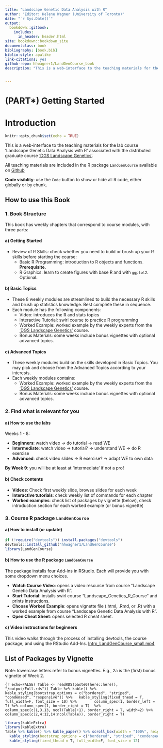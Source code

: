 ```yaml
--- 
title: "Landscape Genetic Data Analysis with R"
author: "Editor: Helene Wagner (University of Toronto)"
date: "`r Sys.Date()`"
output:
  bookdown::gitbook:
    includes:
      in_header: header.html
site: bookdown::bookdown_site
documentclass: book
bibliography: [book.bib]
biblio-style: apalike
link-citations: yes
github-repo: hhwagner1/LandGenCourse_book
description: "This is a web-interface to the teaching materials for the lab course 'Landscape Genetic Data Analysis with R' associated with the distributed graduate course 'DGS Landscape Genetics'. The output format is bookdown::gitbook."


---
```

# (PART\*) Getting Started {-}
# Introduction

```r
knitr::opts_chunk$set(echo = TRUE)
```



This is a web-interface to the teaching materials for the lab course 'Landscape Genetic Data Analysis with R' associated with the distributed graduate course  ['DGS Landscape Genetics'](https://sites.google.com/site/landscapegeneticscourse/ "DGS public website").

All teaching materials are included in the R package `LandGenCourse` available on [Github](https://github.com/hhwagner1/LandGenCourse "github repository") 

**Code visiblity**: use the `Code` button to show or hide all R code, either globally or by chunk.

## How to use this Book

### 1. Book Structure

This book has weekly chapters that correspond to course modules, with three parts:

#### a) Getting Started 
  - Review of R Skills: check whether you need to build or brush up your R skills before starting the course:
      - Basic R Programming: introduction to R objects and functions. **Prerequisite**.
      - R Graphics: learn to create figures with base R and with `ggplot2`. Optional.
      
#### b) Basic Topics
  - These 8 weekly modules are streamlined to build the necessary R skills and brush up statistics knowledge. Best complete these in sequence.
  - Each module has the following components:
      - Video: introduces the R and stats topics
      - Interactive Tutorial: swirl course to practice R programming
      - Worked Example: worked example by the weekly experts from the ['DGS Landscape Genetics'](https://sites.google.com/site/landscapegeneticscourse/ "DGS public website") course.
      - Bonus Materials: some weeks include bonus vignettes with optional advanced topics.
      
#### c) Advanced Topics
  - These weekly modules build on the skills developed in Basic Topics. You may pick and choose from the Advanced Topics according to your interests.
  - Each weekly modules contains:
      - Worked Example: worked example by the weekly experts from the ['DGS Landscape Genetics'](https://sites.google.com/site/landscapegeneticscourse/ "DGS public website") course.
      - Bonus Materials: some weeks include bonus vignettes with optional advanced topics.

### 2. Find what is relevant for you

#### a) How to use the labs 

Weeks 1 - 8:

- **Beginners**:   watch video -> do tutorial -> read WE
- **Intermediate**:   watch video -> tutorial? -> understand WE -> do R exercise
- **Advanced**:   check video slides -> R exercise? -> adapt WE to own data

**By Week 9**: you will be at least at ‘intermediate’ if not a pro!

#### b) Check contents

- **Videos**: Check first weekly slide, browse slides for each week
- **Interactive tutorials**: check weekly list of commands for each chapter
- **Worked examples**: check list of packages by vignette (below), check introduction section for each worked example (or bonus vignette) 

### 3. Course R package `LandGenCourse`

#### a) How to install (or update)
```r
if (!require("devtools")) install.packages("devtools")
devtools::install_github("hhwagner1/LandGenCourse")
library(LandGenCourse)
```

#### b) How to use the R package `LandGenCourse`

The package installs four Add-ins in RStudio. Each will provide you with some dropdown menu choices.

- **Watch Course Video**: opens a video resource from course "Landscape Genetic Data Analysis with R".
- **Start Tutorial**: installs swirl course "Landscape_Genetics_R_Course" and prints instructions.
- **Choose Worked Example**: opens vignette file (.html, .Rmd, or .R) with a worked example from course "Landscape Genetic Data Analysis with R".
- **Open Cheat Sheet**: opens selected R cheat sheet.

#### c) Video instructions for beginners
This video walks through the process of installing devtools, the course package, and using the RStudio Add-Ins.
<a href="https://www.dropbox.com/s/598kwim7x09m47t/Intro_LandGenCourse_small.mp4?dl=0" target="_blank">Intro_LandGenCourse_small.mp4</a>


## List of Packages by Vignette

Note: lowercase letters refer to bonus vignettes. E.g., 2a is the (first) bonus vignette of Week 2. 

```{r echo=FALSE)
Table <- readRDS(paste0(here::here(), "/output/Full.rds"))
Table %>% kable() %>% 
  kable_styling(bootstrap_options = c("bordered", "striped", "condensed", "responsive")) %>%
  kable_styling(fixed_thead = T, full_width=F, font_size = 10) %>%
       column_spec(1, border_left = T) %>% column_spec(1, border_right = T)  %>%
       column_spec(c(1,3,13, ncol(Table)+1), border_right = T, width=2) %>% 
       column_spec(c(2,4:12,14:ncol(Table)), border_right = T)
```


```r
library(kableExtra}
library(kableExtra)
Table %>% kable() %>% kable_paper() %>% scroll_box(width = "100%", height = "200px") %>%
  kable_styling(bootstrap_options = c("bordered", "striped", "condensed", "responsive")) %>%
  kable_styling(fixed_thead = T, full_width=F, font_size = 12)
```


